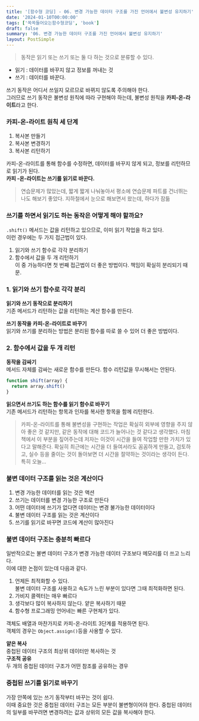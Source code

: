 ```yaml
---
title: '[함수형 코딩] - 06. 변경 가능한 데이터 구조를 가진 언어에서 불변성 유지하기'
date: '2024-01-10T00:00:00'
tags: ['쏙쏙들어오는함수형코딩', 'book']
draft: false
summary: '06. 변경 가능한 데이터 구조를 가진 언어에서 불변성 유지하기'
layout: PostSimple
---
```


> 동작은 읽기 또는 쓰기 또는 둘 다 하는 것으로 분류할 수 있다.

- 읽기 : 데이터를 바꾸지 않고 정보를 꺼내는 것
- 쓰기 : 데이터를 바꾼다.

쓰기 동작은 어디서 쓰일지 모르므로 바뀌지 않도록 주의해야 한다.  
그러므로 쓰기 동작은 불변성 원칙에 따라 구현해야 하는데, 불변성 원칙을 **카피-온-라이트**라고 한다.

### 카피-온-라이트 원칙 세 단계

1. 복사본 만들기
2. 복사본 변경하기
3. 복사본 리턴하기

카피-온-라이트를 통해 함수를 수정하면, 데이터를 바꾸지 않게 되고, 정보를 리턴하므로 읽기가 된다.  
**카피 -온-라이트는 쓰기를 읽기로 바꾼다.**

> 연습문제가 많았는데, 짧게 짧게 나눠놓아서 평소에 연습문제 파트를 건너뛰는 나도 해보기 좋았다. 지하철에서 눈으로 해보면서 왔는데, 하다가 잠듦

### 쓰기를 하면서 읽기도 하는 동작은 어떻게 해야 할까요?

`.shift()` 메서드는 값을 리턴하고 있으므로, 이미 읽기 작업을 하고 있다.  
이런 경우에는 두 가지 접근법이 있다.

1. 읽기와 쓰기 함수로 각각 분리하기
2. 함수에서 값을 두 개 리턴하기  
   이 중 가능하다면 첫 번째 접근법이 더 좋은 방법이다. 책임이 확실히 분리되기 때문.

### 1. 읽기와 쓰기 함수로 각각 분리

**읽기와 쓰기 동작으로 분리하기**  
기존 메서드가 리턴하는 값을 리턴하는 계산 함수를 만든다.

**쓰기 동작을 카피-온-라이트로 바꾸기**  
읽기와 쓰기를 분리하는 방법은 분리된 함수를 따로 쓸 수 있어 더 좋은 방법이다.

### 2. 함수에서 값을 두 개 리턴

**동작을 감싸기**  
메서드 자체를 감싸는 새로운 함수를 만든다. 함수 리턴값을 무시해서는 안된다.

```js
function shift(array) {
  return array.shift()
}
```

**읽으면서 쓰기도 하는 함수를 읽기 함수로 바꾸기**  
기존 메서드가 리턴하는 항목과 인자를 복사한 항목을 함께 리턴한다.

> 카피-온-라이트를 통해 불변성을 구현하는 작업은 확실히 외부에 영향을 주지 않아 좋은 것 같지만, 같은 동작에 대해 코드가 늘어나는 것 같다고 생각했다. 마침 책에서 이 부분을 짚어주는데 저자는 이것이 시간을 들여 작업할 만한 가치가 있다고 말해준다. 확실히 최근에는 시간을 더 들여서라도 꼼꼼하게 만들고, 검토하고, 실수 등을 줄이는 것이 돌아보면 더 시간을 절약하는 것이라는 생각이 든다. 특히 오늘...

### 불변 데이터 구조를 읽는 것은 계산이다

1. 변경 가능한 데이터를 읽는 것은 액션
2. 쓰기는 데이터를 변경 가능한 구조로 만든다
3. 어떤 데이터에 쓰기가 없다면 데이터는 변경 불가능한 데이터이다
4. 불변 데이터 구조를 읽는 것은 계산이다
5. 쓰기를 읽기로 바꾸면 코드에 계산이 많아진다

### 불변 데이터 구조는 충분히 빠르다

일반적으로는 불변 데이터 구조가 변경 가능한 데이터 구조보다 메모리를 더 쓰고 느리다.  
이에 대한 논점이 있는데 다음과 같다.

1. 언제든 최적화할 수 있다.  
   불변 데이터 구조를 사용하고 속도가 느린 부분이 있다면 그때 최적화하면 된다.
2. 가비지 콜렉터는 매우 빠르다
3. 생각보다 많이 복사하지 않는다. 얕은 복사하기 때문
4. 함수형 프로그래밍 언어네는 빠른 구현체가 있다.

객체도 배열과 마찬가지로 카피-온-라이트 3단계를 적용하면 된다.  
객체의 경우는 `Object.assign()`등을 사용할 수 있다.

**얕은 복사**  
중첩된 데이터 구조의 최상위 데이터만 복사하는 것  
**구조적 공유**  
두 개의 중첩된 데이터 구조가 어떤 참조를 공유하는 경우

### 중첩된 쓰기를 읽기로 바꾸기

가장 안쪽에 있는 쓰기 동작부터 바꾸는 것이 쉽다.  
이때 중요한 것은 중첩된 데이터 구조는 모든 부분이 불변형이어야 한다. 중첩된 데이터의 일부를 바꾸려면 변경하려는 값과 상위의 모든 값을 복사해야 한다.
